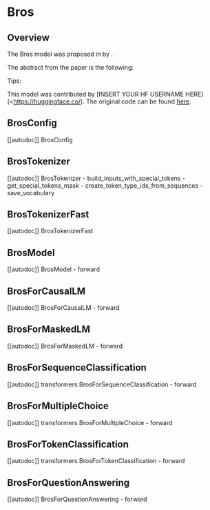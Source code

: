 <!--Copyright 2022 The HuggingFace Team. All rights reserved.

Licensed under the Apache License, Version 2.0 (the "License"); you may not use this file except in compliance with
the License. You may obtain a copy of the License at

http://www.apache.org/licenses/LICENSE-2.0

Unless required by applicable law or agreed to in writing, software distributed under the License is distributed on
an "AS IS" BASIS, WITHOUT WARRANTIES OR CONDITIONS OF ANY KIND, either express or implied. See the License for the
specific language governing permissions and limitations under the License.
-->

# Bros

## Overview

The Bros model was proposed in [<INSERT PAPER NAME HERE>](<INSERT PAPER LINK HERE>)  by <INSERT AUTHORS HERE>. <INSERT SHORT SUMMARY HERE>

The abstract from the paper is the following:

*<INSERT PAPER ABSTRACT HERE>*

Tips:

<INSERT TIPS ABOUT MODEL HERE>

This model was contributed by [INSERT YOUR HF USERNAME HERE](<https://huggingface.co/<INSERT YOUR HF USERNAME HERE>). The original code can be found [here](<INSERT LINK TO GITHUB REPO HERE>).

## BrosConfig

[[autodoc]] BrosConfig


## BrosTokenizer

[[autodoc]] BrosTokenizer
    - build_inputs_with_special_tokens
    - get_special_tokens_mask
    - create_token_type_ids_from_sequences
    - save_vocabulary


## BrosTokenizerFast

[[autodoc]] BrosTokenizerFast


## BrosModel

[[autodoc]] BrosModel
    - forward


## BrosForCausalLM

[[autodoc]] BrosForCausalLM
    - forward


## BrosForMaskedLM

[[autodoc]] BrosForMaskedLM
    - forward


## BrosForSequenceClassification

[[autodoc]] transformers.BrosForSequenceClassification
    - forward

## BrosForMultipleChoice

[[autodoc]] transformers.BrosForMultipleChoice
    - forward


## BrosForTokenClassification

[[autodoc]] transformers.BrosForTokenClassification
    - forward


## BrosForQuestionAnswering

[[autodoc]] BrosForQuestionAnswering
    - forward
